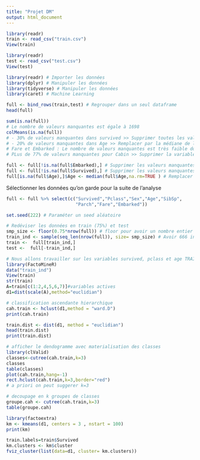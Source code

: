 ---
title: "Projet DM"
output: html_document
---
```{r}
library(readr)
train <- read_csv("train.csv")
View(train)
```

```{r}
library(readr)
test <- read_csv("test.csv")
View(test)
```

```{r}
library(readr) # Importer les données 
library(dplyr) # Manipuler les données
library(tidyverse) # Manipuler les données
library(caret) # Machine Learning
```
```{r}
full <- bind_rows(train,test) # Regrouper dans un seul dataframe
head(full)
```

```{r}
sum(is.na(full))
# Le nombre de valeurs manquantes est égale à 1698
colMeans(is.na(full))
# - 30% de valeurs manquantes dans survived >> Supprimer toutes les valeurs manquantes
# - 20% de valeurs manquantes dans Age >> Remplacer par la médiane de la varibale age
# Fare et Embarked : Le nombre de valeurs manquantes est très faible donc on va les supprimer
# PLus de 77% de valeurs manquantes pour Cabin >> Supprimer la variable Cabin
```
```{r}
full <- full[!is.na(full$Embarked),] # Supprimer les valeurs manquantes de la varibale Embarked
full <- full[!is.na(full$Survived),] # Supprimer les valeurs manquantes de la varibale Survived
full[is.na(full$Age),]$Age <- median(full$Age,na.rm=TRUE ) # Remplacer les valeurs manquantes de la variable age avec la mediane #na.rm = True : pour ignoer les valeurs nulles
```
 
 Sélectionner les données qu'on garde pour la suite de l'analyse
```{r}
full <- full %>% select(c("Survived","Pclass","Sex","Age","SibSp",
                          "Parch","Fare","Embarked"))
```

```{r}
set.seed(222) # Paraméter un seed aléatoire

# Redéviser les données en train (75%) et test
smp_size <- floor(0.75*nrow(full)) # floor pour avoir un nombre entier
train_ind <- sample(seq_len(nrow(full)), size= smp_size) # Avoir 666 individus au hasard
train <-  full[train_ind,]
test <-  full[-train_ind,]
```

```{r}
# Nous allons travailler sur les variables survived, pclass et age TRAIN
library(FactoMineR)
data("train_ind")
View(train)
str(train)
A=train[c(1:2,4,5,6,7)]#variables actives
d1=dist(scale(A),method="euclidian")

```

```{r}
# classification ascendante hierarchique
cah.train <- hclust(d1,method = "ward.D")
print(cah.train)
```

```{r}
train.dist <- dist(d1, method = "euclidian")
head(train.dist)
print(train.dist)
```


```{r}
# afficher le dendogramme avec materialisation des classes
library(clValid)
classes<-cutree(cah.train,k=3)
classes
table(classes)
plot(cah.train,hang=-1)
rect.hclust(cah.train,k=3,border="red")
# a priori on peut suggerer k=3
```

```{r}
# decoupage en k groupes de classes
groupe.cah <- cutree(cah.train,k=3)
table(groupe.cah)

```

```{r}
library(factoextra)
km <- kmeans(d1, centers = 3 , nstart = 100)
print(km)

```
```{r}
train.labels=train$Survived
km.clusters <- km$cluster
fviz_cluster(list(data=d1, cluster= km.clusters))



```

